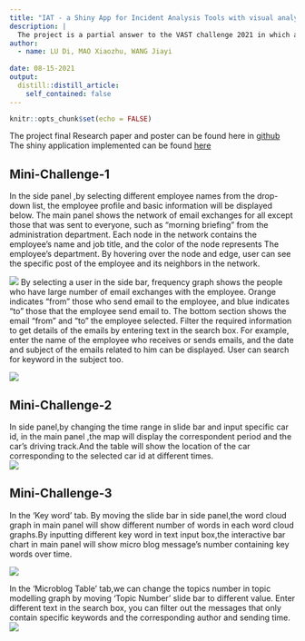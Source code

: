 ```yaml
---
title: "IAT - a Shiny App for Incident Analysis Tools with visual analytics "
description: |
  The project is a partial answer to the VAST challenge 2021 in which a fictional incident happened in Kronos, a fictional island country. Employees from GASTech, an oil company having site in Kronos, went missing during a celebration event. A grassroot activist group, Protectors of Kronos, were suspected to be responsible for the kidnap. By conducting various visual analysis and implementing a shiny web app **IAT**, the project aims to gain  understanding of the people potentially involved in the incident and the details of the incident. There are 3 parts of the analysis, network analysis of GASTech employee, pattern detection through car route of GASTech employee, and text analysis of microblogs in social media. The analysis results were displayed with visualization from Shiny App. 
author:
  - name: LU Di, MAO Xiaozhu, WANG Jiayi
    
date: 08-15-2021
output:
  distill::distill_article:
    self_contained: false
---
```



```r
knitr::opts_chunk$set(echo = FALSE)
```

The project final Research paper and poster can be found here in [github]()
The shiny application implemented can be found [here](https://xiaozhumao.shinyapps.io/shiny/) 


## Mini-Challenge-1  
In the side panel ,by selecting different employee names from the drop-down list, the employee profile and basic information will be displayed  below. The main panel shows the network of email exchanges for all except those that was sent to everyone, such as "morning briefing" from the administration department. Each node in the network contains the employee’s name and job title, and the color of the node represents The employee's department. By hovering over the node and edge, user can see the specific post of the employee and its neighbors in the network.

![](image/1.png)
By selecting a user in the side bar, frequency graph shows the people who have large number of email exchanges with the employee. Orange indicates "from" those who send email to the employee, and blue indicates "to" those that the employee send email to. The bottom section shows the email "from" and "to" the employee selected. Filter the required information to get details of the emails by entering text in the search box. For example, enter the name of the employee who receives or sends emails, and the date and subject of the emails related to him can be displayed. User can search for keyword in the subject too. 


![](image/2.png)  



## Mini-Challenge-2  
In side panel,by changing the time range in slide bar and input specific car id, in the main panel ,the map will display  the correspondent  period and the car's driving track.And the table will show the location of the car corresponding to the selected car id at different times.  
![](image/4.png)  


## Mini-Challenge-3  
In the 'Key word' tab. By moving the slide bar in side panel,the word cloud graph in main panel will show different number of words in each word cloud graphs.By inputting different key word in text input box,the interactive bar chart in main panel will show micro blog message's number containing key words over time.  

![](image/5.png)  


In the 'Microblog Table' tab,we can change the topics number in topic modelling graph by moving 'Topic Number' slide bar to different value. 
Enter different text in the search box, you can filter out the messages that only contain specific keywords and the corresponding author and sending time.
![](image/6.png)  

